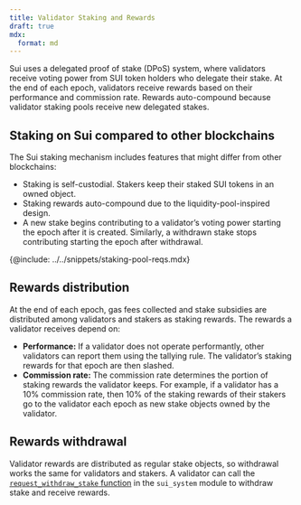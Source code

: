 ```yaml
---
title: Validator Staking and Rewards
draft: true
mdx:
  format: md
---
```


Sui uses a delegated proof of stake (DPoS) system, where validators receive voting power from SUI token holders who delegate their stake. At the end of each epoch, validators receive rewards based on their performance and commission rate. Rewards auto-compound because validator staking pools receive new delegated stakes.

## Staking on Sui compared to other blockchains

The Sui staking mechanism includes features that might differ from other blockchains:

- Staking is self-custodial. Stakers keep their staked SUI tokens in an owned object.  
- Staking rewards auto-compound due to the liquidity-pool-inspired design.  
- A new stake begins contributing to a validator’s voting power starting the epoch after it is created. Similarly, a withdrawn stake stops contributing starting the epoch after withdrawal.  

{@include: ../../snippets/staking-pool-reqs.mdx}

## Rewards distribution

At the end of each epoch, gas fees collected and stake subsidies are distributed among validators and stakers as staking rewards. The rewards a validator receives depend on:

- **Performance:** If a validator does not operate performantly, other validators can report them using the tallying rule. The validator’s staking rewards for that epoch are then slashed.  
- **Commission rate:** The commission rate determines the portion of staking rewards the validator keeps. For example, if a validator has a 10% commission rate, then 10% of the staking rewards of their stakers go to the validator each epoch as new stake objects owned by the validator.  

## Rewards withdrawal

Validator rewards are distributed as regular stake objects, so withdrawal works the same for validators and stakers. A validator can call the [`request_withdraw_stake` function](https://github.com/MystenLabs/sui/blob/6234ae2cc8137f3a2a34cd0aa1ac4fd5f31260e2/crates/sui-framework/packages/sui-system/sources/sui_system.move#L272) in the `sui_system` module to withdraw stake and receive rewards.  
